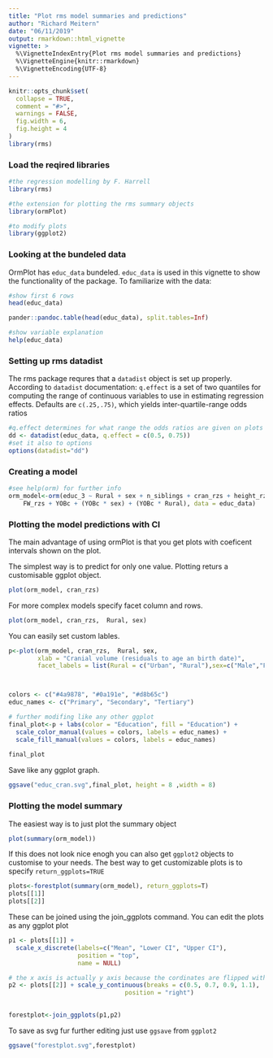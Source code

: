 ```yaml
---
title: "Plot rms model summaries and predictions"
author: "Richard Meitern"
date: "06/11/2019"
output: rmarkdown::html_vignette
vignette: >
  %\VignetteIndexEntry{Plot rms model summaries and predictions}
  %\VignetteEngine{knitr::rmarkdown}
  %\VignetteEncoding{UTF-8}
---
```


```r
knitr::opts_chunk$set(
  collapse = TRUE,
  comment = "#>",
  warnings = FALSE,
  fig.width = 6,
  fig.height = 4
)
library(rms)
```



### Load the reqired libraries
```r
#the regression modelling by F. Harrell
library(rms)

#the extension for plotting the rms summary objects
library(ormPlot)

#to modify plots
library(ggplot2)
```

### Looking at the bundeled data
OrmPlot has `educ_data` bundeled. `educ_data` is used in this vignette
to show the functionality of the package. To familiarize with the data:
```r
#show first 6 rows
head(educ_data)
```


```r
pander::pandoc.table(head(educ_data), split.tables=Inf)

```
```r
#show variable explanation
help(educ_data)
```

### Setting up rms datadist
The rms package requres that a `datadist` object is set up properly. According
to `datadist` documentation:
`q.effect` is a set of two quantiles for computing the range of continuous
variables to use in estimating regression effects.
Defaults are `c(.25,.75)`, which yields inter-quartile-range odds ratios
```r
#q.effect determines for what range the odds ratios are given on plots
dd <- datadist(educ_data, q.effect = c(0.5, 0.75))
#set it also to options
options(datadist="dd")
```

### Creating a model

```r
#see help(orm) for further info
orm_model<-orm(educ_3 ~ Rural + sex + n_siblings + cran_rzs + height_rzs + 
    FW_rzs + YOBc + (YOBc * sex) + (YOBc * Rural), data = educ_data)
```

### Plotting the model predictions with CI

The main advantage of using ormPlot is that you get plots with coeficent intervals
shown on the plot.

The simplest way is to predict for only one value. Plotting returs a 
customisable ggplot object.
```r
plot(orm_model, cran_rzs)
```

For more complex models specify facet column and rows.
```r
plot(orm_model, cran_rzs,  Rural, sex)

```


You can easily set custom lables.
```r

p<-plot(orm_model, cran_rzs,  Rural, sex,
        xlab = "Cranial volume (residuals to age an birth date)",
        facet_labels = list(Rural = c("Urban", "Rural"),sex=c("Male","Female")))



colors <- c("#4a9878", "#0a191e", "#d8b65c")
educ_names <- c("Primary", "Secondary", "Tertiary")

# further modifing like any other ggplot
final_plot<-p + labs(color = "Education", fill = "Education") + 
  scale_color_manual(values = colors, labels = educ_names) +
  scale_fill_manual(values = colors, labels = educ_names) 
 
final_plot 
```


Save like any ggplot graph.
```r
ggsave("educ_cran.svg",final_plot, height = 8 ,width = 8)
```


### Plotting the model summary
The easiest way is to just plot the summary object
```r
plot(summary(orm_model))
```

If this does not look nice enogh you can also get `ggplot2` objects to customise to your needs.
The best way to get customizable plots is to specify `return_ggplots=TRUE`
```r
plots<-forestplot(summary(orm_model), return_ggplots=T)
plots[[1]]
plots[[2]]
```


These can be joined using the join_ggplots command. You can edit the plots as 
any ggplot plot
```r

p1 <- plots[[1]] + 
  scale_x_discrete(labels=c("Mean", "Lower CI", "Upper CI"), 
                   position = "top",
                   name = NULL)

# the x axis is actually y axis because the cordinates are flipped with coord_flip()
p2 <- plots[[2]] + scale_y_continuous(breaks = c(0.5, 0.7, 0.9, 1.1),
                                position = "right")
  

forestplot<-join_ggplots(p1,p2)

```

To save as svg fur further editing just use `ggsave` from `ggplot2`
```r
ggsave("forestplot.svg",forestplot)
```


